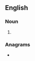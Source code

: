==English==

===Noun===
{{head|en|noun form}}

# {{plural of|en|clinometer}}

===Anagrams===
* {{anagrams|en|a=ceeilmnorst|clinometres|merolectins|recoilments}}